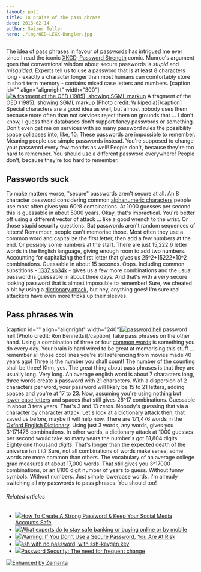 ```yaml
---
layout: post
title: In praise of the pass phrase
date: 2013-02-14
author: Swizec Teller
hero: ./img/OED-LEXX-Bungler.jpg
---
```


The idea of pass phrases in favour of [passwords](http://en.wikipedia.org/wiki/Password "Password") has intrigued me ever since I read the iconic [XKCD, Password Strength](http://xkcd.com/936/) comic. Munroe's argument goes that conventional wisdom about secure passwords is _stupid_ and _misguided._ Experts tell us to use a password that is at least 8 characters long - exactly a character longer than most humans can comfortably store in short term memory - contains mixed case letters and numbers. \[caption id="" align="alignright" width="300"][![A fragment of the OED (1985), showing SGML markup](./img/OED-LEXX-Bungler.jpg "A fragment of the OED (1985), showing SGML markup")](http://commons.wikipedia.org/wiki/File:OED-LEXX-Bungler.jpg) A fragment of the OED (1985), showing SGML markup (Photo credit: Wikipedia)\[/caption] Special characters are a good idea as well, but almost nobody uses them because more often than not services reject them on grounds that ... I don't know, I guess their databases don't support fancy passwords or something. Don't even get me on services with so many password rules the possibility space collapses into, like, 10. These passwords are impossible to remember. Meaning people use simple passwords instead. You're supposed to change your password every few months as well! People don't, because they're too hard to remember. You should use a different password everywhere! People don't, because they're too hard to remember.

## Passwords suck

To make matters worse, "secure" passwords aren't secure at all. An 8 character password considering common [alphanumeric characters](http://en.wikipedia.org/wiki/Alphanumeric "Alphanumeric") people use most often gives you 60^8 combinations. At 1000 guesses per second this is guessable in about 5000 years. Okay, that's impractical. You're better off using a different vector of attack ... like a good wrench to the wrist. Or those stupid security questions. But passwords aren't random sequences of letters! Remember, people can't memorise those. Most often they use a common word and capitalize the first letter, then add a few numbers at the end. Or possibly some numbers at the start. There are just 15,222 6 letter words in the English language, giving enough room to add two numbers. Accounting for capitalizing the first letter that gives us 25^2+15222+10^2 combinations. Guessable in about 15 seconds. Oops. Including common substitions - [1337 sp34k](http://en.wikipedia.org/wiki/Leet "Leet") - gives us a few more combinations and the usual password is guessable in about three days. And that's with a very secure looking password that is almost impossible to remember! Sure, we cheated a bit by using a [dictionary attack](http://en.wikipedia.org/wiki/Dictionary_attack "Dictionary attack"), but hey, anything goes! I'm sure real attackers have even more tricks up their sleeves.

## Pass phrases win

\[caption id="" align="alignright" width="240"][![password hell](./img/5242313321_a17a65ea25_m.jpg "password hell")](http://www.flickr.com/photos/56803838@N04/5242313321) password hell (Photo credit: Ron Bennetts)\[/caption] Take pass phrases on the other hand. Using a combination of three or four [common words](http://en.wikipedia.org/wiki/Most_common_words_in_English "Most common words in English") is something you do every day. Your brain is hard wired to be great at memorising this stuff ... remember all those cool lines you're still referencing from movies made 40 years ago! Three is the number you shall count! The number of the counting shall be three! Khm, yes. The great thing about pass phrases is that they are usually long. Very long. An average english word is about 7 characters long, three words create a password with 21 characters. With a dispersion of 2 characters per word, your password will likely be 15 to 21 letters, adding spaces and you're at 17 to 23. Now, assuming you're using nothing but [lower case letters](http://en.wikipedia.org/wiki/Letter_case "Letter case") and spaces that still gives 26^17 combinations. Guessable in about 3 tera years. That's 3 and 13 zeros. Nobody's guessing that via a character by character attack. Let's look at a dictionary attack then, that saved us before, maybe it will help now. There are 171,476 words in the [Oxford English Dictionary](http://www.amazon.com/Oxford-English-Dictionary-Vols-1-20/dp/0198611862%3FSubscriptionId%3D0G81C5DAZ03ZR9WH9X82%26tag%3Dageewitahat-20%26linkCode%3Dxm2%26camp%3D2025%26creative%3D165953%26creativeASIN%3D0198611862 "The Oxford English Dictionary (20 Volume Set) (Vols 1-20)"). Using just 3 words, any words, gives you 3^171476 combinations. In other words, a dictionary attack at 1000 guesses per second would take so many years the number's got 81,804 digits. Eighty one thousand _digits_. That's longer than the expected death of the universe isn't it? Sure, not all combinations of words make sense, some words are more common than others. The vocabulary of an average college grad measures at about 17,000 words. That still gives you 3^17000 combinations, or an 8100 digit number of years to guess. Without funny symbols. Without numbers. Just simple lowercase words. I'm already switching all my passwords to pass phrases. You should too!

###### Related articles

-   [![](http://i.zemanta.com/142887137_80_80.jpg)](http://www.simplyzesty.com/social-media/how-to-create-a-strong-password-keep-your-social-media-accounts-safe/)[How To Create A Strong Password & Keep Your Social Media Accounts Safe](http://www.simplyzesty.com/social-media/how-to-create-a-strong-password-keep-your-social-media-accounts-safe/)
-   [![](http://i.zemanta.com/139296866_80_80.jpg)](http://www.oregonlive.com/finance/index.ssf/2013/01/what_experts_do_to_stay_safe_w.html)[What experts do to stay safe banking or buying online or by mobile](http://www.oregonlive.com/finance/index.ssf/2013/01/what_experts_do_to_stay_safe_w.html)
-   [![](http://i.zemanta.com/134524288_80_80.jpg)](http://www.vikitech.com/14327/warning-secure-password-risk)[Warning: If You Don't Use a Secure Password, You Are At Risk](http://www.vikitech.com/14327/warning-secure-password-risk)
-   [![](http://i.zemanta.com/noimg_117_80_80.jpg)](http://www.garron.me/bits/ssh-key-keygen-login-no-password.html)[ssh with no password, with ssh-keygen key](http://www.garron.me/bits/ssh-key-keygen-login-no-password.html)
-   [![](http://i.zemanta.com/144875741_80_80.jpg)](http://radicaltype.wordpress.com/2012/11/30/password-security-the-need-for-frequent-change/)[Password Security: The need for frequent change](http://radicaltype.wordpress.com/2012/11/30/password-security-the-need-for-frequent-change/)

[![Enhanced by Zemanta](http://img.zemanta.com/zemified_e.png?x-id=f9aa62f4-b517-46d5-8835-3080d5fc46d9)](http://www.zemanta.com/?px "Enhanced by Zemanta")
